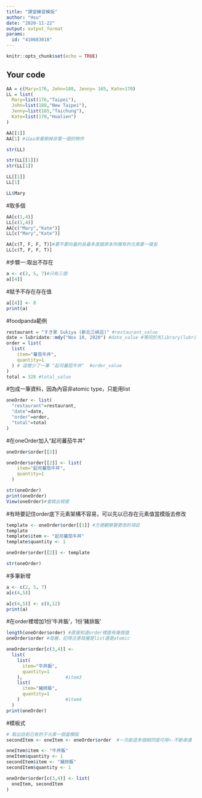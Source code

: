 ---
title: "課堂練習模版"
author: "Hsu"
date: "2020-11-22"
output: output_format
params:
  id: "410683018"
---

```{r setup, include=FALSE}
knitr::opts_chunk$set(echo = TRUE)
```

## Your code

```{r}
AA = c(Mary=176, John=188, Jenny= 165, Kate=170)
LL = list(
  Mary=list(176,"Taipei"),
  John=list(188,"New Taipei"),
  Jenny=list(165,"Taichung"),
  Kate=list(170,"Hualien")
)
```
```{r}
AA[[1]]
AA[1] #以aa來看刪掉非第一個的物件
```
```{r}
str(LL)
```
```{r}
str(LL[[1]])
str(LL[1])
```

```{r}
LL[[1]]
LL[1]
```
```{r}
LL$Mary
```
#取多個
```{r}
AA[c(1,4)]
LL[c(1,4)]
AA[c("Mary","Kate")]
LL[c("Mary","Kate")]
```
```{r}
AA[c(T, F, F, T)]#要不要向量的長最多度跟原本所擁有的元素要一樣長
LL[c(T, F, F, T)]
```
#步驟一:取出不存在
```{r}
a <- c(2, 5, 7)#只有三個
a[[4]]
```
#賦予不存在存在值
```{r}
a[[4]] <- 8
print(a)
```
#foodpanda範例
```{r}
restaurant = "すき家 Sukiya (新北三峽店)" #restaurant_value
date = lubridate::mdy("Nov 10, 2020") #date_value #等同於先library(lubridate)後，程式碼直接打mdy("Nov 10, 2020")
order = list(
  list(
    item="蕃茄牛丼",
    quantity=1
  ) # 這裡少了一筆 "起司蕃茄牛丼"  #order_value
)
total = 328 #total_value
```
#包成一筆資料，因為內容非atomic type，只能用list
```{r}
oneOrder <- list(
  "restaurant"=restaurant,
  "date"=date,
  "order"=order,
  "total"=total
)
```
#在oneOrder加入“起司蕃茄牛丼”
```{r}
oneOrder$order[[2]] 
```
```{r}
oneOrder$order[[2]] <- list(
    item="起司蕃茄牛丼",
    quantity=1
  )
```
```{r}
str(oneOrder)
print(oneOrder)
View(oneOrder)#會跳出視窗
```
#有時要記住order底下元素架構不容易，可以先以已存在元素值當模版去修改
```{r}
template <- oneOrder$order[[1]] #方便觀察要更改的項目
template
template$item <- "起司蕃茄牛丼"
template$quantity <- 1

oneOrder$order[[2]] <- template

str(oneOrder)
```
#多筆新增
```{r}
a <- c(2, 5, 7)
a[c(4,5)]
```
```{r}
a[c(4,5)] <- c(8,12)
print(a)
```
#在order裡增加1份’牛丼飯’，1份’豬排飯’
```{r}
length(oneOrder$order) #直接知道order裡面有幾個值
oneOrder$order #母層，記得注意母層是list還是atomic
```
```{r}
oneOrder$order[c(3,4)] <- 
  list(
    list(
      item="牛丼飯",
      quantity=1
    ),                #item3
    list(
      item="豬排飯",
      quantity=1
    )                 #item4
  )
print(oneOrder)
```
#模板式
```{r}
# 取出目前已有的子元素一個當模版
secondItem <- oneItem <- oneOrder$order  #一次創造多個相同值可用<-不斷串連

oneItem$item <- "牛丼飯"
oneItem$quantity <- 1
secondItem$item <- "豬排飯"
secondItem$quantity <- 1

oneOrder$order[c(3,4)] <- list(
  oneItem, secondItem
)
```





